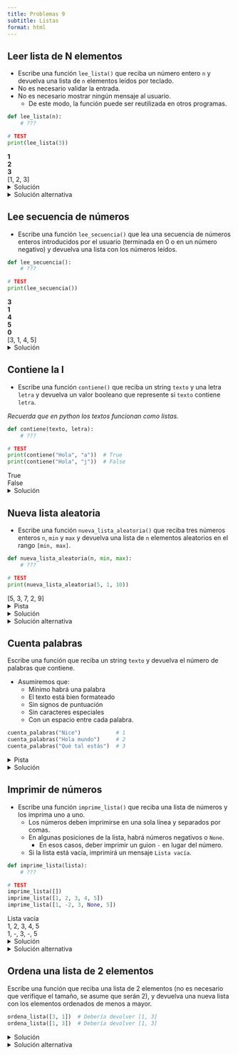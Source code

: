 ```yaml
---
title: Problemas 9
subtitle: Listas
format: html
---
```


## Leer lista de N elementos

- Escribe una función `lee_lista()` que reciba un número entero `n` y devuelva una lista de `n` elementos leídos por teclado.
- No es necesario validar la entrada.
- No es necesario mostrar ningún mensaje al usuario.
    - De este modo, la función puede ser reutilizada en otros programas.

```python
def lee_lista(n):
    # ???

# TEST
print(lee_lista(3))
```

| **1**
| **2**
| **3**
| [1, 2, 3]

<details>
<summary>Solución</summary>

```python
def lee_lista(n):
    lista = [None] * n
    for i in range(n):
        lista[i] = int(input())
    return lista
```

</details>

<details>
<summary>Solución alternativa</summary>

```python
def lee_lista(n):
    lista = []
    for i in range(n):
        lista.append(int(input()))
    return lista
```

</details>

## Lee secuencia de números

- Escribe una función `lee_secuencia()` que lea una secuencia de números enteros introducidos por el usuario (terminada en 0 o en un número negativo) y devuelva una lista con los números leídos.

```python
def lee_secuencia():
    # ???

# TEST
print(lee_secuencia())
```

| **3**
| **1**
| **4**
| **5**
| **0**
| [3, 1, 4, 5]


<details>
<summary>Solución</summary>

- **Observa** 
    - En este caso **no podemos pre-generar la lista**, ya que **no sabemos cuántos elementos tendrá**.
    - Tampoco podemos usar un bucle `for` ya que no sabemos cuántas veces se repetirá.

```python
def lee_secuencia():
    lista = []
    # Leemos el primero
    num = int(input())
    # Sólo si el primero es positivo continuamos
    while num > 0:
        # El append se hace inmediateamente
        # después de comprobar que es positivo
        lista.append(num)
        # Este número podría ser cero
        # por lo que no lo guardamos
        # hasta la siguiente iteración
        num = int(input())
    return lista
```

</details>

## Contiene la I

- Escribe una función `contiene()` que reciba un string `texto` y una letra `letra` y devuelva un valor booleano que represente si `texto` contiene `letra`.

_Recuerda que en python los textos funcionan como listas._

```python
def contiene(texto, letra):
    # ???

# TEST
print(contiene("Hola", "a"))  # True
print(contiene("Hola", "j"))  # False
```

| True
| False

<details>
<summary>Solución</summary>

- **Observa** 
    - No podemos usar un bucle `for` porque **no sabemos si habrá que recorrer toda la lista**.
    - Iteraremos con un bucle `while` **hasta el final de la lista o hasta que encontremos la letra**.

```python
def contiene(texto, letra):
    encontrada = False
    i = 0
    while i < len(texto) and not encontrada:
        if texto[i] == letra:
            encontrada = True
        i += 1
    return encontrada

# TEST
print(contiene("Hola", "a"))
print(contiene("Hola", "j"))
```

</details>

## Nueva lista aleatoria

- Escribe una función `nueva_lista_aleatoria()` que reciba tres números enteros `n`, `min` y `max` y devuelva una lista de `n` elementos aleatorios en el rango `[min, max]`.

```python
def nueva_lista_aleatoria(n, min, max):
    # ???

# TEST
print(nueva_lista_aleatoria(5, 1, 10))
```

| [5, 3, 7, 2, 9]

<details>

<summary>Pista</summary>

- Puedes usar la función `randint(min, max)` del módulo `random`.

</details>

<details>
<summary>Solución</summary>

```python
import random

def nueva_lista_aleatoria(n, min, max):
    lista = [None] * n
    for i in range(n):
        lista[i] = random.randint(min, max)
    return lista
```

</details>

<details>
<summary>Solución alternativa</summary>

```python
import random

def nueva_lista_aleatoria(n, min, max):
    lista = []
    for i in range(n):
        lista.append(random.randint(min, max))
    return lista
```

</details>

## Cuenta palabras

Escribe una función que reciba un string `texto` y devuelva el número de palabras que contiene.

- Asumiremos que:
    - Mínimo habrá una palabra
    - El texto está bien formateado
    - Sin signos de puntuación 
    - Sin caracteres especiales 
    - Con un espacio entre cada palabra.

```python
cuenta_palabras("Nice")           # 1
cuenta_palabras("Hola mundo")     # 2
cuenta_palabras("Qué tal estás")  # 3
```

<details>
<summary>Pista</summary>

- Puedes serte útil contar los espacios en el texto.

</details>

<details>
<summary>Solución</summary>

```python
def cuenta_palabras(texto):
    cuenta = 1
    for i in range(len(texto)):
        if texto[i] == " ":
            cuenta += 1
    return cuenta
```

</details>

## Imprimir de números

- Escribe una función `imprime_lista()` que reciba una lista de números y los imprima uno a uno.
    - Los números deben imprimirse en una sola línea y separados por comas.
    - En algunas posiciones de la lista, habrá números negativos o `None`.
        - En esos casos, deber imprimir un guion `-` en lugar del número.
    - Si la lista está vacía, imprimirá un mensaje `Lista vacía`.

```python
def imprime_lista(lista):
    # ???

# TEST
imprime_lista([])
imprime_lista([1, 2, 3, 4, 5])
imprime_lista([1, -2, 3, None, 5])
```

| Lista vacía
| 1, 2, 3, 4, 5
| 1, -, 3, -, 5

<details>
<summary>Solución</summary>

```python
def imprime_celda(celda):
    if celda == None or celda < 0:
        print("-", end="")
    else:
        print(celda, end="")

def imprime_lista(lista):
    if len(lista) == 0:
        print("Lista vacía")
    else:
        # Imprimimos el primer elemento
        imprime_celda(lista[0])
        for i in range(1, len(lista)):
            # Para el resto de elementos,
            # imprimimos una coma primero
            print(", ", end="")
            imprime_celda(lista[i])
        print()
```

</details>

<details>
<summary>Solución alternativa</summary>

```python
def imprime_lista(lista):
    if len(lista) == 0:
        print("Lista vacía")
    else:
        for i in range(len(lista)):
            if lista[i] == None or lista[i] < 0:
                print("-", end="")
            else:
                print(lista[i], end="")
            
            if i < (len(lista) - 1):
                # Imprimimos comas salvo
                # en la última posición
                print(", ", end="")
        print()
```

</details>

## Ordena una lista de 2 elementos

Escribe una función que reciba una lista de 2 elementos (no es necesario que verifique el tamaño, se asume que serán 2), y devuelva una nueva lista con los elementos ordenados de menos a mayor.

```python
ordena_lista([3, 1])  # Debería devolver [1, 3]
ordena_lista([1, 3])  # Debería devolver [1, 3]
```

<details>
<summary>Solución</summary>

```python
def ordena_lista(lista):
    nueva_lista = [0, 0]
    # nueva_lista = [0] * 2

    if lista[0] > lista[1]:
        nueva_lista[0] = lista[1]
        nueva_lista[1] = lista[0]
    else:
        nueva_lista[0] = lista[0]
        nueva_lista[1] = lista[1]
    return nueva_lista
```

</details>

<details>
<summary>Solución alternativa</summary>

- **Recuerda**
    - Usar el _early return_ **con cuidado** y **no abusar de él**

```python
def ordena_lista(lista):
    a = lista[0]
    b = lista[1]
    if a > b:
        return [b, a]
    else:
        return [a, b]
```

</details>
